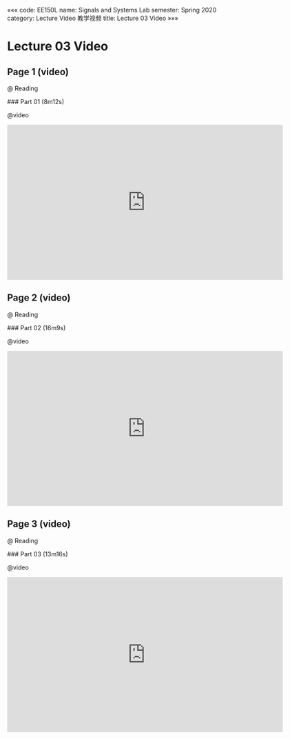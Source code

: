 «««
code: EE150L
name: Signals and Systems Lab
semester: Spring 2020
category: Lecture Video 教学视频
title: Lecture 03 Video
»»»

# Lecture 03 Video

## Page 1 (video)

@ Reading

<div class="markdown-body">
### Part 01 (8m12s)
</div>

@video

<iframe src="https://watchsb.com/e/7q673vkjemb0.html" frameborder=0 marginwidth=0 marginheight=0 scrolling=no width=640 height=360 allowfullscreen></iframe>


## Page 2 (video)

@ Reading

<div class="markdown-body">
### Part 02 (16m9s)
</div>

@video

<iframe src="https://watchsb.com/e/9bcw5tibs9oe.html" frameborder=0 marginwidth=0 marginheight=0 scrolling=no width=640 height=360 allowfullscreen></iframe>


## Page 3 (video)

@ Reading

<div class="markdown-body">
### Part 03 (13m16s)
</div>

@video

<iframe src="https://watchsb.com/e/1pzdwsqtdk4o.html" frameborder=0 marginwidth=0 marginheight=0 scrolling=no width=640 height=360 allowfullscreen></iframe>


